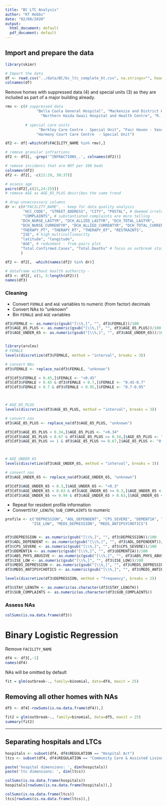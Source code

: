 ```yaml
---
title: "BC LTC Analysis"
author: "KT Hobbs"
date: "02/08/2020"
output:
  html_document: default
  pdf_document: default
---
```


## Import and prepare the data
```r
library(skimr)

# Import the data
df <- read.csv("../data/BC/bc_ltc_complete_kt.csv", na.strings="", header=TRUE)
colnames(df)
```
Remove homes with suppressed data (4) and special units (3) as they are included as part of a major building already.

```r
rmv <- c(# suppressed data
              "Bella Coola General Hospital", "Mackenzie and District Hospital and Health Centre",
                "Northern Haida Gwaii Hospital and Health Centre", "R. W. Large Memorial Hospital",
              
         # special care units
               "Berkley Care Centre - Special Unit", "Fair Haven - Vancouver - Special Unit",
              "Harmony Court Care Centre  - Special Unit")

df2 <- df[-which(df$FACILITY_NAME %in% rmv),]

# remove granular infractions
df2 <- df2[, -grep('^INFRACTIONS_.', colnames(df2))]

# remove incidents that are NOT per 100 beds
colnames(df2)
df2 <- df2[, -c(22:29, 30:37)]
```


```r
# assess age
pairs(df2[,c(22,24:25)])
# remove AGE as AGE_85_PLUS describes the same trend
```

```r
# drop unneccessary columns
dr <- c(#"FACILITY_NAME", - keep for data quality analysis
        "HCC_CODE", "STREET_ADDRESS", "CITY", "POSTAL", # deemed irrelevant to inquiry
        "COMPLAINTS", # substantiated complaints are more telling
       "DCH_NURSE_LASTYR", "DCH_ALLIED_LASTYR", "DCH_TOTAL_LASTYR",
       "DCH_NURSE_CURRENTYR", "DCH_ALLIED_CURRENTYR", "DCH_TOTAL_CURRENTYR", 
       "THERAPY_PT", "THERAPY_RT", "THERAPY_OT", "RESTRAINTS",
       "ISE", # high multicollinearity
       "latitude", "longitude",
       "AGE", # redundant - from pairs plot
       "Total.Confirmed.Cases", "Total.Deaths" # focus on outbreak status first
       )

df2 <- df2[, -which(names(df2) %in% dr)]

```

```r
# dataframe without health authority - 
df3 <- df2[, c(1, 3:length(df2))]
names(df3)

```


### Cleaning
  * Convert `FEMALE` and `AGE` variables to numeric (from factor) decimals
  * Convert NAs to "unknown"
  * Bin `FEMALE` and `AGE` variables

```r
df3$FEMALE <- as.numeric(gsub("[\\%,]", "", df3$FEMALE))/100
df3$AGE_85_PLUS <- as.numeric(gsub("[\\%,]", "", df3$AGE_85_PLUS))/100
df3$AGE_UNDER_65 <- as.numeric(gsub("[\\%,]", "", df3$AGE_UNDER_65))/100


library(arules)
# FEMALE
levels(discretize(df3$FEMALE, method = "interval", breaks = 3))

# convert NAs
df3$FEMALE <- replace_na(df3$FEMALE, "unknown")

df3[df3$FEMALE < 0.45,]$FEMALE <- "<0.45"
df3[df3$FEMALE > 0.45 & df3$FEMALE < 0.7,]$FEMALE <- "0.45-0.7"
df3[df3$FEMALE > 0.7 & df3$FEMALE < 0.95,]$FEMALE <- "0.7-0.95"



# AGE_85_PLUS
levels(discretize(df3$AGE_85_PLUS, method = "interval", breaks = 3))

# convert nas
df3$AGE_85_PLUS <- replace_na(df3$AGE_85_PLUS, "unknown")

df3[df3$AGE_85_PLUS < 0.34,]$AGE_85_PLUS <- "<0.34"
df3[df3$AGE_85_PLUS < 0.67 & df3$AGE_85_PLUS >= 0.34,]$AGE_85_PLUS <- "0.34-0.67"
df3[df3$AGE_85_PLUS <= 1 & df3$AGE_85_PLUS >= 0.67,]$AGE_85_PLUS <- "0.67-1"



# AGE_UNDER_65
levels(discretize(df3$AGE_UNDER_65, method = "interval", breaks = 3))

# convert nas
df3$AGE_UNDER_65 <- replace_na(df3$AGE_UNDER_65, "unknown")

df3[df3$AGE_UNDER_65 < 0.3,]$AGE_UNDER_65 <- "<0.3"
df3[df3$AGE_UNDER_65 < 0.63 & df3$AGE_UNDER_65 >= 0.3,]$AGE_UNDER_65 <- "0.3-0.63"
df3[df3$AGE_UNDER_65 <= 0.94 & df3$AGE_UNDER_65 > 0.63,]$AGE_UNDER_65 <- "0.67-0.94"


```


  * Repeat for resident profile information
  * Convert`STAY_LENGTH`, `SUB_COMPLAINTS` to numeric
  
```r
profile <- c("DEPRESSION", "ADL_DEPENDENT", "CPS_SEVERE", "DEMENTIA", "ABS_PHYS_ABUSIVE", 
            "ISE_LOW", "MEDS_DEPRESSION", "MEDS_ANTIPSYCHOTICS")


df3$DEPRESSION <- as.numeric(gsub("[\\%,]", "", df3$DEPRESSION))/100
df3$ADL_DEPENDENT <- as.numeric(gsub("[\\%,]", "", df3$ADL_DEPENDENT))/100
df3$CPS_SEVERE <- as.numeric(gsub("[\\%,]", "", df3$CPS_SEVERE))/100
df3$DEMENTIA <- as.numeric(gsub("[\\%,]", "", df3$DEMENTIA))/100
df3$ABS_PHYS_ABUSIVE <- as.numeric(gsub("[\\%,]", "", df3$ABS_PHYS_ABUSIVE))/100
df3$ISE_LOW <- as.numeric(gsub("[\\%,]", "", df3$ISE_LOW))/100
df3$MEDS_DEPRESSION <- as.numeric(gsub("[\\%,]", "", df3$MEDS_DEPRESSION))/100
df3$MEDS_ANTIPSYCHOTICS <- as.numeric(gsub("[\\%,]", "", df3$MEDS_ANTIPSYCHOTICS))/100
```

```r
levels(discretize(df3$DEPRESSION, method = "frequency", breaks = 2))

```


```r
df3$STAY_LENGTH <- as.numeric(as.character(df3$STAY_LENGTH))
df3$SUB_COMPLAINTS <- as.numeric(as.character(df3$SUB_COMPLAINTS))
```

### Assess NAs

```r
colSums(is.na.data.frame(df3))
``````



# Binary Logistic Regression

Remove `FACILITY_NAME`

```r
df4 <- df3[,-1]
names(df4)
```

NAs will be omitted by default
```r
fit = glm(outbreak~., family=binomial, data=df4, maxit = 25)

```

## Removing all other homes with NAs
```r
df5 <- df4[-rowSums(is.na.data.frame(df4)),]

fit2 = glm(outbreak~., family=binomial, data=df5, maxit = 25)
summary(fit2)
```



---
## Separating hospitals and LTCs

```r
hospitals <- subset(df4, df4$REGULATION == "Hospital Act")
ltcs <- subset(df4, df4$REGULATION == "Community Care & Assisted Living Act")

paste('hospital dimensions: ', dim(hospitals))
paste('ltc dimensions: ', dim(ltcs))

```

```r
colSums(is.na.data.frame(hospitals))
hospitals[rowSums(is.na.data.frame(hospitals)),]
```

```r
colSums(is.na.data.frame(ltcs))
ltcs[rowSums(is.na.data.frame(ltcs)),]

```

```r

```

